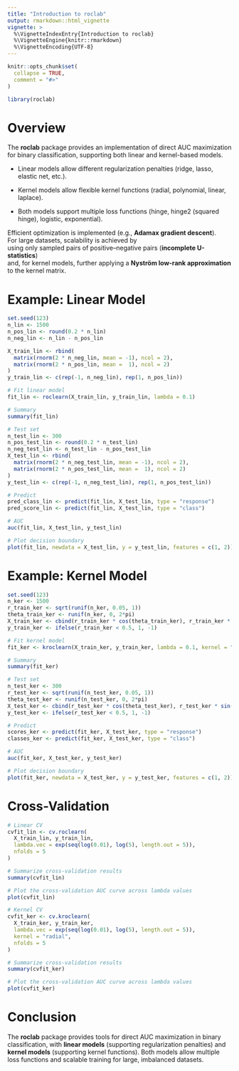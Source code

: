 ```yaml
---
title: "Introduction to roclab"
output: rmarkdown::html_vignette
vignette: >
  %\VignetteIndexEntry{Introduction to roclab}
  %\VignetteEngine{knitr::rmarkdown}
  %\VignetteEncoding{UTF-8}
---
```


```r
knitr::opts_chunk$set(
  collapse = TRUE,
  comment = "#>"
)
```

```r
library(roclab)
```

# Overview
The **roclab** package provides an implementation of direct AUC maximization
for binary classification, supporting both linear and kernel-based models.

- Linear models allow different regularization penalties (ridge, lasso, elastic net, etc.).

- Kernel models allow flexible kernel functions (radial, polynomial, linear, laplace).

- Both models support multiple loss functions (hinge, hinge2 (squared hinge), logistic, exponential).

Efficient optimization is implemented (e.g., **Adamax gradient descent**).  
For large datasets, scalability is achieved by  
using only sampled pairs of positive–negative pairs (**incomplete U-statistics**)  
and, for kernel models, further applying a **Nyström low-rank approximation** to the kernel matrix.

# Example: Linear Model
```r
set.seed(123)
n_lin <- 1500
n_pos_lin <- round(0.2 * n_lin)
n_neg_lin <- n_lin - n_pos_lin

X_train_lin <- rbind(
  matrix(rnorm(2 * n_neg_lin, mean = -1), ncol = 2),
  matrix(rnorm(2 * n_pos_lin, mean =  1), ncol = 2)
)
y_train_lin <- c(rep(-1, n_neg_lin), rep(1, n_pos_lin))

# Fit linear model
fit_lin <- roclearn(X_train_lin, y_train_lin, lambda = 0.1)

# Summary
summary(fit_lin)

# Test set
n_test_lin <- 300
n_pos_test_lin <- round(0.2 * n_test_lin)
n_neg_test_lin <- n_test_lin - n_pos_test_lin
X_test_lin <- rbind(
  matrix(rnorm(2 * n_neg_test_lin, mean = -1), ncol = 2),
  matrix(rnorm(2 * n_pos_test_lin, mean =  1), ncol = 2)
)
y_test_lin <- c(rep(-1, n_neg_test_lin), rep(1, n_pos_test_lin))

# Predict
pred_class_lin <- predict(fit_lin, X_test_lin, type = "response")
pred_score_lin <- predict(fit_lin, X_test_lin, type = "class")

# AUC
auc(fit_lin, X_test_lin, y_test_lin)
```

```r
# Plot decision boundary
plot(fit_lin, newdata = X_test_lin, y = y_test_lin, features = c(1, 2))
```

# Example: Kernel Model
```r
set.seed(123)
n_ker <- 1500
r_train_ker <- sqrt(runif(n_ker, 0.05, 1))
theta_train_ker <- runif(n_ker, 0, 2*pi)
X_train_ker <- cbind(r_train_ker * cos(theta_train_ker), r_train_ker * sin(theta_train_ker))
y_train_ker <- ifelse(r_train_ker < 0.5, 1, -1)

# Fit kernel model
fit_ker <- kroclearn(X_train_ker, y_train_ker, lambda = 0.1, kernel = "radial")

# Summary
summary(fit_ker)

# Test set
n_test_ker <- 300
r_test_ker <- sqrt(runif(n_test_ker, 0.05, 1))
theta_test_ker <- runif(n_test_ker, 0, 2*pi)
X_test_ker <- cbind(r_test_ker * cos(theta_test_ker), r_test_ker * sin(theta_test_ker))
y_test_ker <- ifelse(r_test_ker < 0.5, 1, -1)

# Predict
scores_ker <- predict(fit_ker, X_test_ker, type = "response")
classes_ker <- predict(fit_ker, X_test_ker, type = "class")

# AUC
auc(fit_ker, X_test_ker, y_test_ker)
```

```r
# Plot decision boundary
plot(fit_ker, newdata = X_test_ker, y = y_test_ker, features = c(1, 2))
```

# Cross-Validation
```r
# Linear CV
cvfit_lin <- cv.roclearn(
  X_train_lin, y_train_lin,
  lambda.vec = exp(seq(log(0.01), log(5), length.out = 5)),
  nfolds = 5
)

# Summarize cross-validation results
summary(cvfit_lin)
```

```r
# Plot the cross-validation AUC curve across lambda values
plot(cvfit_lin)
```
```r
# Kernel CV
cvfit_ker <- cv.kroclearn(
  X_train_ker, y_train_ker,
  lambda.vec = exp(seq(log(0.01), log(5), length.out = 5)),
  kernel = "radial",
  nfolds = 5
)

# Summarize cross-validation results
summary(cvfit_ker)
```

```r
# Plot the cross-validation AUC curve across lambda values
plot(cvfit_ker)
```

# Conclusion

The **roclab** package provides tools for direct AUC maximization in binary classification,
with **linear models** (supporting regularization penalties) and **kernel models** (supporting kernel functions).
Both models allow multiple loss functions and scalable training for large, imbalanced datasets.
